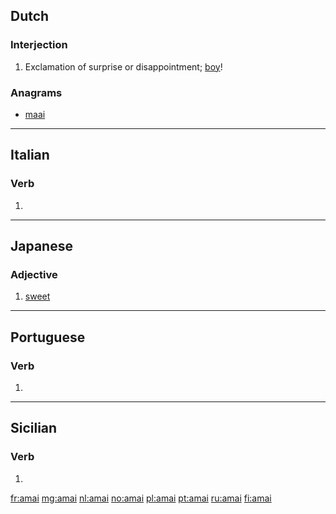 ==Dutch==

===Interjection===
{{nl-interj}}

# {{Flemish|lang=nl}} Exclamation of surprise or disappointment; [[boy]]!

===Anagrams===
* [[maai#Dutch|maai]]

----

==Italian==

===Verb===
{{infl|it|verb form}}

# {{form of|first-person singular indicative past historic|amare|lang=it}}

----

==Japanese==

===Adjective===
{{ja-adj|r|decl=い|hira=あまい}}

# {{ja-def|甘い}} [[sweet]]

----

==Portuguese==

===Verb===
{{infl|pt|verb form}}

# {{pt-verb form of|amar|ar|imperative|affirmative|plural|second}}

----

==Sicilian==

===Verb===
{{infl|scn|verb form}}

# {{form of|[[first-person singular]] [[preterite]] [[active voice|active]] [[indicative mood|indicative]]|amari|lang=scn}}

[[fr:amai]]
[[mg:amai]]
[[nl:amai]]
[[no:amai]]
[[pl:amai]]
[[pt:amai]]
[[ru:amai]]
[[fi:amai]]